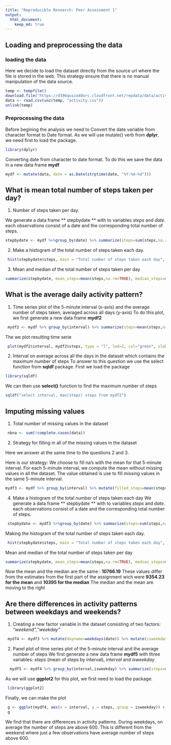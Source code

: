 ```yaml
---
title: "Reproducible Research: Peer Assessment 1"
output: 
  html_document:
    keep_md: true
---
```



## Loading and preprocessing the data

### loading the data
Here we decide to load the dataset directly from the source url where the file is stored in the web. This strategy ensure that there is no manual manipulation of the data source. 
```r
temp <- tempfile()
download.file("https://d396qusza40orc.cloudfront.net/repdata/data/activity.zip",temp)
data <- read.csv(unz(temp, "activity.csv"))
unlink(temp)
```

### Preprocessing the data
Before begining the analysis we need to  Convert the date variable from character format to Date format. As we will use  mutate() verb from **dplyr**, we need first to load the package.

```r
library(dplyr)
```

Converting date from character to date format. To do this we save the data in a new data frame **mydf**
```r
mydf <- mutate(data, date = as.Date(strptime(date, "%Y-%m-%d"))) 
```

## What is mean total number of steps taken per day?

1. Number of steps taken per day.

We generate a data frame ** stepbydate ** with to variables *steps* and *date*. each observations consist of a date and the corresponding total number of steps.
```r
stepbydate <- mydf %>%group_by(date) %>% summarize(steps=sum(steps,na.rm=TRUE)) 
```

2. Make a histogram of the total number of steps taken each day. 
```r
 hist(stepbydate$steps, main = "Total number of steps taken each day", xlab='Number of steps', ylab="Frequency",col="green", breaks = 20) 
```
 

3. Mean and median of the total number of steps taken per day
```r
summarize(stepbydate, mean_steps=mean(steps,na.rm=TRUE), median_steps=median(steps,na.rm=TRUE))
```

## What is the average daily activity pattern?

1. Time series plot of the 5-minute interval (x-axis) and the average number of steps taken, averaged across all days (y-axis)
To do this plot, we first generate a new data frame **mydf2**
```r
 mydf2 <- mydf %>% group_by(interval) %>% summarize(steps=mean(steps,na.rm=TRUE)) 
```

The we plot resulting time serie
```r
 plot(mydf2$interval, mydf2$steps, type = "l", lwd=2, col="green", xlab="interval", ylab="Average steps")
```


2. Interval on average across all the days in the dataset which contains the maximum number of steps
To answer to this question we use the select function from **sqldf** package. First we load the package
```r
library(sqldf)
```

We can then use **select()** function to find the maximum number of steps
```r
sqldf("select interval, max(steps) steps from mydf2")
```

## Imputing missing values

1. Total number of missing values in the dataset 
```r
 nbna <- sum(!complete.cases(data))
```

2. Strategy for filling in all of the missing values in the dataset

Here we answer at the same time to the  questions 2 and 3. 

Here is our strategy: We choose to fill na's with the mean for that 5-minute interval. For each 5-minute interval, we compute the mean without missing values in all the dataset. The value obtained is use to fill missing values in the same 5-minute interval. 
```r
mydf3 <- mydf %>% group_by(interval) %>% mutate(filled_steps=mean(steps,na.rm=TRUE)) %>% transform(steps = ifelse(is.na(steps), filled_steps, steps)) %>% select(steps,date,interval)
```

4.  Make a histogram of the total number of steps taken each day
We generate a data frame ** stepbydate ** with to variables *steps* and *date*. each observations consist of a date and the corresponding total number of steps.
```r
 stepbydate <- mydf3 %>%group_by(date) %>% summarize(steps=sum(steps,na.rm=TRUE)) 
```

Making the histogram of the total number of steps taken each day. 
```r
 hist(stepbydate$steps, main = "Total number of steps taken each day", xlab='Number of steps', ylab="Frequency",col="green", breaks = 20)
```

 Mean and median of the total number of steps taken per day
```r
summarize(stepbydate, mean_steps=mean(steps,na.rm=TRUE), median_steps=median(steps,na.rm=TRUE))
``` 
 Now the mean and the median are the same : **10766.19** 
 These values differ from the estimates from the first part of the assignment wich were **9354.23 for the mean** and **10395 for the median**
 The median and the mean are moving to the right

## Are there differences in activity patterns between weekdays and weekends?
1. Creating a new factor variable in the dataset consisting of two factors: *"weekend","weekday"*
```r
 mydf4 <- mydf3 %>% mutate(dayname=weekdays(date)) %>% mutate(isweekday=ifelse(dayname=="samedi"|dayname=="dimanche","weekend","weekday")) %>% select(steps,date,interval,isweekday)
```

2. Panel plot of time series plot of the 5-minute interval  and the average number of steps
We first generate a new data frame **mydf5** with three variables: *steps* (mean of steps by interval), *interval* and *isweekday*
```r
  mydf5 <- mydf4 %>% group_by(interval,isweekday) %>% summarize(steps=mean(steps)) %>% select(steps,interval,isweekday)
```

As we will use **ggplot2** for this plot, we first need to load the package.
```r
 library(ggplot2)
```

Finally, we can make the plot
```r
 g <- ggplot(mydf4, aes(x = interval, y = steps, group = isweekday)) + geom_line() + facet_grid(isweekday ~ .)
 g
```

We find that there are differences in activity patterns. During weekdays, on average the number of steps are above 600. This is different from the weekend where just a few observations have  average number of steps above 600.
